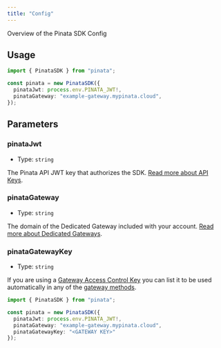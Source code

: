 ```yaml
---
title: "Config"
---
```


Overview of the Pinata SDK Config

## Usage

```typescript
import { PinataSDK } from "pinata";

const pinata = new PinataSDK({
  pinataJwt: process.env.PINATA_JWT!,
  pinataGateway: "example-gateway.mypinata.cloud",
});
```

## Parameters

### pinataJwt

- Type: `string`

The Pinata API JWT key that authorizes the SDK. [Read more about API Keys](/account-management/api-keys).

### pinataGateway

- Type: `string`

The domain of the Dedicated Gateway included with your account. [Read more about Dedicated Gateways](/gateways/dedicated-ipfs-gateways).

### pinataGatewayKey

- Type: `string`

If you are using a [Gateway Access Control Key](/gateways/gateway-access-controls#gateway-keys) you can list it to be used automatically in any of the [gateway methods](/sdk-beta/gateways).

```typescript
import { PinataSDK } from "pinata";

const pinata = new PinataSDK({
  pinataJwt: process.env.PINATA_JWT!,
  pinataGateway: "example-gateway.mypinata.cloud",
  pinataGatewayKey: "<GATEWAY KEY>"
});
```

